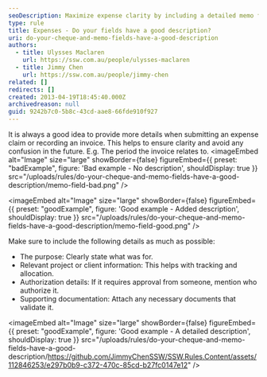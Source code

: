 ```yaml
---
seoDescription: Maximize expense clarity by including a detailed memo field, providing purpose, project/client info, authorization details, and supporting documentation.
type: rule
title: Expenses - Do your fields have a good description?
uri: do-your-cheque-and-memo-fields-have-a-good-description
authors:
  - title: Ulysses Maclaren
    url: https://ssw.com.au/people/ulysses-maclaren
  - title: Jimmy Chen
    url: https://ssw.com.au/people/jimmy-chen
related: []
redirects: []
created: 2013-04-19T18:45:40.000Z
archivedreason: null
guid: 9242b7c0-5b8c-43cd-aae8-66fde910f927
---
```


It is always a good idea to provide more details when submitting an expense claim or recording an invoice. This helps to ensure clarity and avoid any confusion in the future.
E.g. The period the invoice relates to.
<imageEmbed
  alt="Image"
  size="large"
  showBorder={false}
  figureEmbed={{
    preset: "badExample",
    figure: 'Bad example - No description',
    shouldDisplay: true
  }}
  src="/uploads/rules/do-your-cheque-and-memo-fields-have-a-good-description/memo-field-bad.png"
/>

<imageEmbed
  alt="Image"
  size="large"
  showBorder={false}
  figureEmbed={{
    preset: "goodExample",
    figure: 'Good example - Added description',
    shouldDisplay: true
  }}
  src="/uploads/rules/do-your-cheque-and-memo-fields-have-a-good-description/memo-field-good.png"
/>

Make sure to include the following details as much as possible:

- The purpose: Clearly state what was for.
- Relevant project or client information: This helps with tracking and allocation.
- Authorization details: If it requires approval from someone, mention who authorize it.
- Supporting documentation: Attach any necessary documents that validate it.

<imageEmbed
  alt="Image"
  size="large"
  showBorder={false}
  figureEmbed={{
    preset: "goodExample",
    figure: 'Good example - A detailed description',
    shouldDisplay: true
  }}
  src="/uploads/rules/do-your-cheque-and-memo-fields-have-a-good-description/https://github.com/JimmyChenSSW/SSW.Rules.Content/assets/112846253/e297b0b9-c372-470c-85cd-b27fc0147e12"
/>